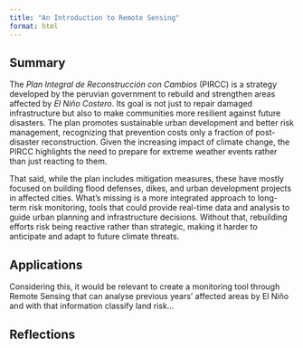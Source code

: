 ```yaml
---
title: "An Introduction to Remote Sensing"
format: html
---
```


## **Summary**

The *Plan Integral de Reconstrucción con Cambios* (PIRCC) is a strategy developed by the peruvian government to rebuild and strengthen areas affected by *El Niño Costero*. Its goal is not just to repair damaged infrastructure but also to make communities more resilient against future disasters. The plan promotes sustainable urban development and better risk management, recognizing that prevention costs only a fraction of post-disaster reconstruction. Given the increasing impact of climate change, the PIRCC highlights the need to prepare for extreme weather events rather than just reacting to them.

That said, while the plan includes mitigation measures, these have mostly focused on building flood defenses, dikes, and urban development projects in affected cities. What’s missing is a more integrated approach to long-term risk monitoring, tools that could provide real-time data and analysis to guide urban planning and infrastructure decisions. Without that, rebuilding efforts risk being reactive rather than strategic, making it harder to anticipate and adapt to future climate threats.

## **Applications**

Considering this, it would be relevant to create a monitoring tool through Remote Sensing that can analyse previous years' affected areas by El Niño and with that information classify land risk...

## **Reflections**
